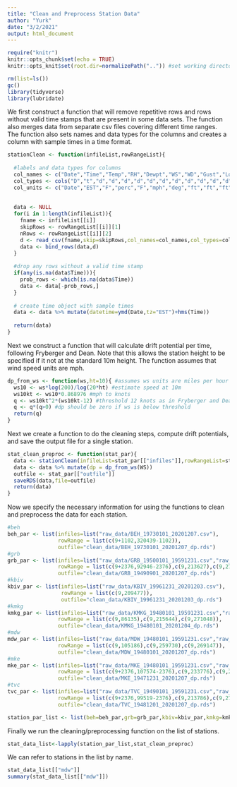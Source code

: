 ```yaml
---
title: "Clean and Preprocess Station Data"
author: "Yurk"
date: "3/2/2021"
output: html_document
---
```


```r
require("knitr")
knitr::opts_chunk$set(echo = TRUE)
knitr::opts_knit$set(root.dir=normalizePath("..")) #set working directory to the project directory
```

```r
rm(list=ls())
gc()
library(tidyverse)
library(lubridate)
```

We first construct a function that will remove repetitive rows and rows without valid time stamps that are present in some data sets. The function also merges data from separate csv files covering different time ranges. The function also sets names and data types for the columns and creates a column with sample times in a time format.

```r
stationClean <- function(infileList,rowRangeList){
  
  #labels and data types for columns
  col_names <- c("Date","Time","Temp","RH","Dewpt","WS","WD","Gust","LoCloudHt","MedCloudHt","HiCloudHt","Vis","AtmPres","SLP","Altim","Precip","WindChill","HeatIndex","empty")
  col_types <- cols("D","t","d","d","d","d","d","d","d","d","d","d","d","d","d","d","d","d","d")
  col_units <- c("Date","EST","F","perc","F","mph","deg","ft","ft","ft","mi","hPa","hPa","hPa","in","F","F")
  
  
  data <- NULL
  for(i in 1:length(infileList)){
    fname <- infileList[[i]]
    skipRows <- rowRangeList[[i]][1]
    nRows <- rowRangeList[[i]][2]
    d <- read_csv(fname,skip=skipRows,col_names=col_names,col_types=col_types,na=c("","m","M","NC"),n_max=nRows) %>% select(-empty)
    data <- bind_rows(data,d)
  }
  
  #drop any rows without a valid time stamp
  if(any(is.na(data$Time))){
    prob_rows <- which(is.na(data$Time))
    data <- data[-prob_rows,]
  }
  
  # create time object with sample times
  data <- data %>% mutate(datetime=ymd(Date,tz="EST")+hms(Time))
  
  return(data)
}
```

Next we construct a function that will calculate drift potential per time, following Fryberger and Dean. Note that this allows the station height to be specified if it not at the standard 10m height. The function assumes that wind speed units are mph.

```r
dp_from_ws <- function(ws,ht=10){ #assumes ws units are miles per hour
  ws10 <- ws*log(200)/log(20*ht) #estimate speed at 10m
  ws10kt <- ws10*0.868976 #mph to knots
  q <- ws10kt^2*(ws10kt-12) #threshold 12 knots as in Fryberger and Dean
  q <- q*(q>0) #dp should be zero if ws is below threshold
  return(q)
}
```

Next we create a function to do the cleaning steps, compute drift potentials, and save the output file for a single station.


```r
stat_clean_preproc <- function(stat_par){
  data <- stationClean(infileList=stat_par[["infiles"]],rowRangeList=stat_par[["rowRange"]])
  data <- data %>% mutate(dp = dp_from_ws(WS))
  outfile <- stat_par[["outfile"]]
  saveRDS(data,file=outfile)
  return(data)
}
```

Now we specify the necessary information for using the functions to clean and preprocess the data for each station.

```r
#beh
beh_par <- list(infiles=list("raw_data/BEH_19730101_20201207.csv"),
                rowRange = list(c(9+1102,320439-1102)),
                outfile="clean_data/BEH_19730101_20201207_dp.rds") 
#grb
grb_par <- list(infiles=list("raw_data/GRB_19500101_19591231.csv","raw_data/GRB_19600101_19891231.csv","raw_data/GRB_19900101_20201207.csv"),
                rowRange = list(c(9+2376,92946-2376),c(9,213627),c(9,270376)),
                outfile="clean_data/GRB_19490901_20201207_dp.rds") 
#kbiv
kbiv_par <- list(infiles=list("raw_data/KBIV_19961231_20201203.csv"),
                 rowRange = list(c(9,209477)),
                 outfile="clean_data/KBIV_19961231_20201203_dp.rds")
#kmkg
kmkg_par <- list(infiles=list("raw_data/KMKG_19480101_19591231.csv","raw_data/KMKG_19600101_19891231.csv","raw_data/KMKG_19900101_20201204.csv"),
                rowRange = list(c(9,86135),c(9,215644),c(9,271048)),
                outfile="clean_data/KMKG_19480101_20201204_dp.rds")
#mdw
mdw_par <- list(infiles=list("raw_data/MDW_19480101_19591231.csv","raw_data/MDW_19600101_19891231.csv","raw_data/MDW_19900101_20201207.csv"),
                rowRange = list(c(9,105186),c(9,259730),c(9,269147)),
                outfile="clean_data/MDW_19480101_20201207_dp.rds")
#mke
mke_par <- list(infiles=list("raw_data/MKE_19480101_19591231.csv","raw_data/MKE_19600101_19891231.csv","raw_data/MKE_19900101_20201207.csv"),
                rowRange = list(c(9+2376,107574-2376),c(9,233776),c(9,270397)),
                outfile="clean_data/MKE_19471231_20201207_dp.rds")
#tvc
tvc_par <- list(infiles=list("raw_data/TVC_19490101_19591231.csv","raw_data/TVC_19600101_19891231.csv","raw_data/TVC_19900101_20201207.csv"),
                rowRange = list(c(9+2376,99519-2376),c(9,213786),c(9,270396)),
                outfile="clean_data/TVC_19481201_20201207_dp.rds")

station_par_list <- list(beh=beh_par,grb=grb_par,kbiv=kbiv_par,kmkg=kmkg_par,mdw=mdw_par,mke=mke_par,tvc=tvc_par)
```

Finally we run the cleaning/preprocessing function on the list of stations.

```r
stat_data_list<-lapply(station_par_list,stat_clean_preproc)
```

We can refer to stations in the list by name.
```r
stat_data_list[["mdw"]]
summary(stat_data_list[["mdw"]])
```